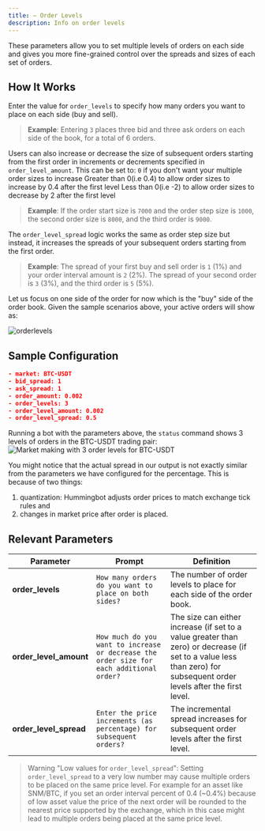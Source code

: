 ```yaml
---
title: — Order Levels
description: Info on order levels
---
```


These parameters allow you to set multiple levels of orders on each side and gives you more fine-grained control over the spreads and sizes of each set of orders.

## How It Works

Enter the value for `order_levels` to specify how many orders you want to place on each side (buy and sell).

> **Example**: Entering `3` places three bid and three ask orders on each side of the book, for a total of 6 orders.

Users can also increase or decrease the size of subsequent orders starting from the first order in increments or decrements specified in `order_level_amount`. This can be set to:
`0` if you don't want your multiple order sizes to increase
Greater than 0(i.e 0.4) to allow order sizes to increase by 0.4 after the first level
Less than 0(i.e -2) to allow order sizes to decrease by 2 after the first level

> **Example**: If the order start size is `7000` and the order step size is `1000`, the second order size is `8000`, and the third order is `9000`.

The `order_level_spread` logic works the same as order step size but instead, it increases the spreads of your subsequent orders starting from the first order.

> **Example**: The spread of your first buy and sell order is `1` (1%) and your order interval amount is `2` (2%). The spread of your second order is `3` (3%), and the third order is `5` (5%).

Let us focus on one side of the order for now which is the "buy" side of the order book. Given the sample scenarios above, your active orders will show as:

![orderlevels](order_level_spread_amount.png)

## Sample Configuration

```json
- market: BTC-USDT
- bid_spread: 1
- ask_spread: 1
- order_amount: 0.002
- order_levels: 3
- order_level_amount: 0.002
- order_level_spread: 0.5
```

Running a bot with the parameters above, the `status` command shows 3 levels of orders in the BTC-USDT trading pair:
![Market making with 3 order levels for BTC-USDT](order_level_spread_amount1-new.png)

You might notice that the actual spread in our output is not exactly similar from the parameters we have configured for the percentage. This is because of two things:

1. quantization: Hummingbot adjusts order prices to match exchange tick rules and
2. changes in market price after order is placed.

## Relevant Parameters

| Parameter              | Prompt                                                                                   | Definition                                                                                                                                                           |
| ---------------------- | ---------------------------------------------------------------------------------------- | -------------------------------------------------------------------------------------------------------------------------------------------------------------------- |
| **order_levels**       | `How many orders do you want to place on both sides?`                                    | The number of order levels to place for each side of the order book.                                                                                                 |
| **order_level_amount** | `How much do you want to increase or decrease the order size for each additional order?` | The size can either increase (if set to a value greater than zero) or decrease (if set to a value less than zero) for subsequent order levels after the first level. |
| **order_level_spread** | `Enter the price increments (as percentage) for subsequent orders?`                      | The incremental spread increases for subsequent order levels after the first level.                                                                                  |

> Warning "Low values for `order_level_spread`": Setting `order_level_spread` to a very low number may cause multiple orders to be placed on the same price level. For example for an asset like SNM/BTC, if you set an order interval percent of 0.4 (~0.4%) because of low asset value the price of the next order will be rounded to the nearest price supported by the exchange, which in this case might lead to multiple orders being placed at the same price level.
